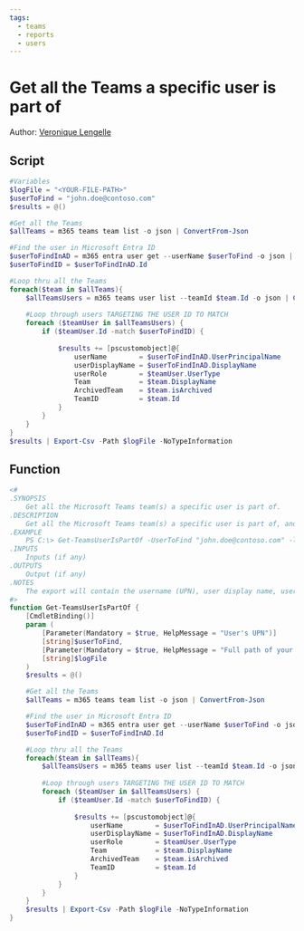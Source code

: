 ```yaml
---
tags:
  - teams
  - reports
  - users
---
```



# Get all the Teams a specific user is part of

Author: [Veronique Lengelle](https://x.com/veronicageek)

## Script

<Tabs>
  <TabItem value="PowerShell">

  ```powershell
  #Variables
  $logFile = "<YOUR-FILE-PATH>"
  $userToFind = "john.doe@contoso.com"
  $results = @()

  #Get all the Teams
  $allTeams = m365 teams team list -o json | ConvertFrom-Json

  #Find the user in Microsoft Entra ID
  $userToFindInAD = m365 entra user get --userName $userToFind -o json | ConvertFrom-Json
  $userToFindID = $userToFindInAD.Id

  #Loop thru all the Teams
  foreach($team in $allTeams){
      $allTeamsUsers = m365 teams user list --teamId $team.Id -o json | ConvertFrom-Json
      
      #Loop through users TARGETING THE USER ID TO MATCH
      foreach ($teamUser in $allTeamsUsers) {
          if ($teamUser.Id -match $userToFindID) {
          
              $results += [pscustomobject]@{
                  userName        = $userToFindInAD.UserPrincipalName
                  userDisplayName = $userToFindInAD.DisplayName
                  userRole        = $teamUser.UserType
                  Team            = $team.DisplayName
                  ArchivedTeam    = $team.isArchived
                  TeamID          = $team.Id
              }
          }
      }    
  }
  $results | Export-Csv -Path $logFile -NoTypeInformation
  ```

  </TabItem>
</Tabs>

## Function

<Tabs>
  <TabItem value="PowerShell">

  ```powershell
  <#
  .SYNOPSIS
      Get all the Microsoft Teams team(s) a specific user is part of.
  .DESCRIPTION
      Get all the Microsoft Teams team(s) a specific user is part of, and exports the results into a CSV file.
  .EXAMPLE
      PS C:\> Get-TeamsUserIsPartOf -UserToFind "john.doe@contoso.com" -logFile "C:\users\$env:USERNAME\Desktop\myFileExport.csv"
  .INPUTS
      Inputs (if any)
  .OUTPUTS
      Output (if any)
  .NOTES
      The export will contain the username (UPN), user display name, user role in that Team, Team display name, Team archive status, and the Team Id.
  #>
  function Get-TeamsUserIsPartOf {
      [CmdletBinding()]
      param (
          [Parameter(Mandatory = $true, HelpMessage = "User's UPN")]
          [string]$userToFind,
          [Parameter(Mandatory = $true, HelpMessage = "Full path of your .csv file to log the results")]
          [string]$logFile
      )
      $results = @()

      #Get all the Teams
      $allTeams = m365 teams team list -o json | ConvertFrom-Json

      #Find the user in Microsoft Entra ID
      $userToFindInAD = m365 entra user get --userName $userToFind -o json | ConvertFrom-Json
      $userToFindID = $userToFindInAD.Id

      #Loop thru all the Teams
      foreach($team in $allTeams){
          $allTeamsUsers = m365 teams user list --teamId $team.Id -o json | ConvertFrom-Json
          
          #Loop through users TARGETING THE USER ID TO MATCH
          foreach ($teamUser in $allTeamsUsers) {
              if ($teamUser.Id -match $userToFindID) {
              
                  $results += [pscustomobject]@{
                      userName        = $userToFindInAD.UserPrincipalName
                      userDisplayName = $userToFindInAD.DisplayName
                      userRole        = $teamUser.UserType
                      Team            = $team.DisplayName
                      ArchivedTeam    = $team.isArchived
                      TeamID          = $team.Id
                  }
              }
          }    
      }
      $results | Export-Csv -Path $logFile -NoTypeInformation
  }
  ```

  </TabItem>
</Tabs>

